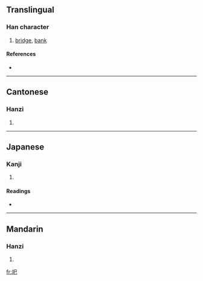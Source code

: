 ==Translingual==

===Han character===
{{Han char|rn=32|rad=土|as=03|sn=6|four=4711<sub>7</sub>|canj=土口山 (GRU)}}

# [[bridge]], [[bank]]

====References====
* {{Han ref|kx=0224.050|dkj=04889|dj=0456.070|hdz=10420.110|uh=572F|ud=22319|bh=A665|bd=42597}}

----

==Cantonese==

===Hanzi===
{{yue-hanzi|jyut=|y=ji4}}

# {{defn|Cantonese|sort=土03}}

----

==Japanese==

===Kanji===
{{ja-kanji|grade=|rs=土03}}

# {{defn|Japanese|sort=土03}}

====Readings====
* {{ja-readings|on=[[い]] (i), [[し]] (shi)|kun=[[どぶる]] (doburu)}}

----

==Mandarin==

===Hanzi===
{{cmn-hanzi|pin=[[yí]] ([[yi2]])|wg=i<sup>2</sup>}}

# {{defn|Mandarin|sort=土03}}

[[fr:圯]]